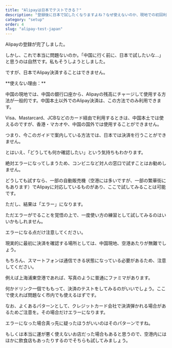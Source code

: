 ```yaml
---
title: "Alipayは日本でテストできる？"
description: "登録後に日本で試したくなりますよね？なぜ使えないのか、現地での初回利用のコツもお伝えします。"
category: "setup"
order: 4
slug: "alipay-test-japan"
---
```



<Summary 
  question="Alipayの設定後、本当に使えるか確認したい。日本で決済はできる？"
  answer="残念ですが<span class='highlight'>日本での決済はできません</span>。Visa・Mastercardを利用したAlipay決済は、中国国内での利用を前提としているためです。"
  details="Alipayマークがついているお店でも、日本では決済することはできません。「事前に確認したい」気持ちはよくわかりますが、最初は中国到着後、現地の空港で行うしかありません。"
/>

<ArticleSection number="01" title="日本ではAlipayでの決済ができない">

Alipayの登録が完了しました。

しかし、これで本当に問題ないのか。「中国に行く前に、日本で試したいな…」と思うのは自然です。私もそうしようとしました。

ですが、日本でAlipay決済することはできません。

<TextBlock>
**使えない理由：**

中国の現地では、中国の銀行口座から、Alipayの残高にチャージして使用する方法が一般的です。中国本土以外でのAlipay決済は、この方法でのみ利用できます。

Visa、Mastarcard、JCBなどのカード経由で利用するときは、中国本土では使えるのですが、香港・マカオや、中国の国外では使用することができません。

つまり、今このガイドで案内している方法では、日本では決済を行うことができません。
</TextBlock>

</ArticleSection>

<ArticleSection number="02" title="それでも試してみたい場合は？" description="自動販売機でエラーが出ることを確認する">

<ImageCard
  src="nrt_vendingmachine_002.jpg"
/>


とはいえ、「どうしても何か確認したい」という気持ちもわかります。

絶対エラーになってしまうため、コンビニなど対人の窓口で試すことはお勧めしません。

どうしても試すなら、一部の自動販売機（空港には多いですが、一部の繁華街にもあります）でAlipayに対応しているものがあり、ここで試してみることは可能です。

ただし、結果は「エラー」になります。

<ImageCard
  src="nrt_vendingmachine_001.jpg"
  title="自動販売機でのAlipayエラー画面"
  description="自動販売機でAlipay決済しようとしても、このように、「決済が完了できませんでした。」と表示され、エラーになります。"
/>

ただエラーがでることを覚悟の上で、一度使い方の練習として試してみるのはいいかもしれません。

エラーになる点だけ注意してください。

</ArticleSection>

<ArticleSection number="03" title="中国現地の空港到着後に確認する" description="現地空港では使えるので、現地空港で確認を">

現実的に最初に決済を確認する場所としては、中国現地、空港あたりが無難でしょう。

もちろん、スマートフォンは通信できる状態になっている必要があるため、注意してください。


<ImageCard
  src="sha_pvg_airport_003.jpg"
  title="上海浦東空港のファミマ"
  description="上海浦東空港にはこんな感じで普通にファミマがあります。"
/>

例えば上海浦東空港であれば、写真のように普通にファミマがあります。

何かドリンク一個でももって、決済のテストをしてみるのがいいでしょう。ここで使えれば問題なく市内でも使えるはずです。

<MessageBox type="info" title="決済後、暗証番号入力が必要な場合があるため注意" text="日本のQRコード決済と違う事が一個あります。それは、自分のスマホのQRコードをスキャンしてもらい決済するまでは一緒なのですが、スキャンしてもらった後、自分のスマホに通知がきて承認が必要になる場合があります。日本だとそういう使い方するサービスはないため、この点だけご注意ください。スキャンしてもらった後も、自分のスマホをよく見ておきましょう。" />

なお、よくあるパターンとして、クレジットカード会社で決済弾かれる場合があるためご注意を。その場合だけエラーになります。

エラーになった場合真っ先に疑ったほうがいいのはそのパターンですね。

もしくは本当に運が悪く使えないお店だった場合もあると思うので、空港内にはほかに飲食店もあったりするのでそちらも試してみましょう。

<MessageBox type="info" title="空港には両替店があります" text="不安な方は、ある程度日本円を持参しましょう。空港には両替店がありますので、万が一Alipay決済がどうにもならない場合でも、両替して現金で気合で乗り切る事ができるはずです。なお、中国の空港の両替レートは悪いです。" />

</ArticleSection>

<ConclusionSection 
  title="諦めて現地空港での決済を"
  text="日本ではAlipayの決済ができません。やや不安は残りますが仕方ありません。不安な方は、日本円をある程度持参して（無くさないよう注意）備えましょう。とはいえ、全ての設定が完了していれば使えるはずです。クレカトラブルぐらいですね、心配なのは。"
/>